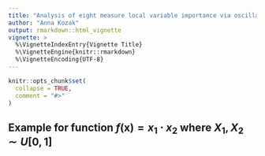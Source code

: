 ---
title: "Analysis of eight measure local variable importance via oscillations"
author: "Anna Kozak"
output: rmarkdown::html_vignette
vignette: >
  %\VignetteIndexEntry{Vignette Title}
  %\VignetteEngine{knitr::rmarkdown}
  %\VignetteEncoding{UTF-8}
---

```{r setup, include = FALSE}
knitr::opts_chunk$set(
  collapse = TRUE,
  comment = "#>"
)
```

## Example for function $f(\textbf{x})=x_1 \cdot x_2$ where $X_1, X_2 \sim U[0,1]$

```{r, message=FALSE, error=FALSE, warning=FALSE}

```
